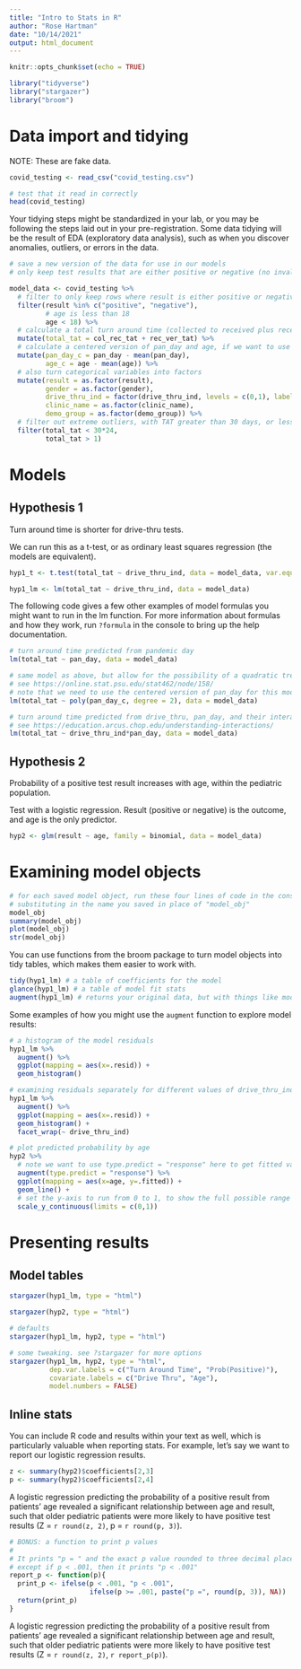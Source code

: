 ```yaml
---
title: "Intro to Stats in R"
author: "Rose Hartman"
date: "10/14/2021"
output: html_document
---
```


```r
knitr::opts_chunk$set(echo = TRUE)

library("tidyverse")
library("stargazer")
library("broom")
```

# Data import and tidying

NOTE: These are fake data. 

```r
covid_testing <- read_csv("covid_testing.csv")

# test that it read in correctly
head(covid_testing)
```

Your tidying steps might be standardized in your lab, or you may be following the steps laid out in your pre-registration. Some data tidying will be the result of EDA (exploratory data analysis), such as when you discover anomalies, outliers, or errors in the data. 

```r
# save a new version of the data for use in our models
# only keep test results that are either positive or negative (no invalid tests), and only for pediatric patients (< 18 years old)

model_data <- covid_testing %>% 
  # filter to only keep rows where result is either positive or negative
  filter(result %in% c("positive", "negative"),
         # age is less than 18
         age < 18) %>% 
  # calculate a total turn around time (collected to received plus received to verified)
  mutate(total_tat = col_rec_tat + rec_ver_tat) %>% 
  # calculate a centered version of pan_day and age, if we want to use them as predictors in models with interactions
  mutate(pan_day_c = pan_day - mean(pan_day),
         age_c = age - mean(age)) %>% 
  # also turn categorical variables into factors
  mutate(result = as.factor(result),
         gender = as.factor(gender),
         drive_thru_ind = factor(drive_thru_ind, levels = c(0,1), labels = c("no", "yes")),
         clinic_name = as.factor(clinic_name),
         demo_group = as.factor(demo_group)) %>% 
  # filter out extreme outliers, with TAT greater than 30 days, or less than 1 hour
  filter(total_tat < 30*24, 
         total_tat > 1)
```

# Models

## Hypothesis 1

Turn around time is shorter for drive-thru tests.

We can run this as a t-test, or as ordinary least squares regression (the models are equivalent).

```r
hyp1_t <- t.test(total_tat ~ drive_thru_ind, data = model_data, var.equal = TRUE)
```

```r
hyp1_lm <- lm(total_tat ~ drive_thru_ind, data = model_data)
```

The following code gives a few other examples of model formulas you might want to run in the lm function. For more information about formulas and how they work, run `?formula` in the console to bring up the help documentation.

```r
# turn around time predicted from pandemic day
lm(total_tat ~ pan_day, data = model_data)

# same model as above, but allow for the possibility of a quadratic trend in time 
# see https://online.stat.psu.edu/stat462/node/158/
# note that we need to use the centered version of pan_day for this model, to avoid multicolinearity
lm(total_tat ~ poly(pan_day_c, degree = 2), data = model_data)

# turn around time predicted from drive_thru, pan_day, and their interaction (i.e. perhaps the effect of pan_day is different for drive thru tests vs. non drive thru tests)
# see https://education.arcus.chop.edu/understanding-interactions/ 
lm(total_tat ~ drive_thru_ind*pan_day, data = model_data)
```


## Hypothesis 2

Probability of a positive test result increases with age, within the pediatric population.

Test with a logistic regression. Result (positive or negative) is the outcome, and age is the only predictor. 

```r
hyp2 <- glm(result ~ age, family = binomial, data = model_data)
```

# Examining model objects

```r
# for each saved model object, run these four lines of code in the console, one at a time
# substituting in the name you saved in place of "model_obj"
model_obj
summary(model_obj)
plot(model_obj)
str(model_obj)
```

You can use functions from the broom package to turn model objects into tidy tables, which makes them easier to work with.

```r
tidy(hyp1_lm) # a table of coefficients for the model
glance(hyp1_lm) # a table of model fit stats
augment(hyp1_lm) # returns your original data, but with things like model estimates and residuals added on as new columns
```

Some examples of how you might use the `augment` function to explore model results:

```r
# a histogram of the model residuals
hyp1_lm %>% 
  augment() %>% 
  ggplot(mapping = aes(x=.resid)) + 
  geom_histogram()

# examining residuals separately for different values of drive_thru_ind
hyp1_lm %>% 
  augment() %>% 
  ggplot(mapping = aes(x=.resid)) + 
  geom_histogram() + 
  facet_wrap(~ drive_thru_ind)
```

```r
# plot predicted probability by age
hyp2 %>% 
  # note we want to use type.predict = "response" here to get fitted values on the original scale (0-1), otherwise they'll be on the link scale, which is the logit
  augment(type.predict = "response") %>% 
  ggplot(mapping = aes(x=age, y=.fitted)) + 
  geom_line() + 
  # set the y-axis to run from 0 to 1, to show the full possible range of probabilities
  scale_y_continuous(limits = c(0,1))
```


# Presenting results

## Model tables


```r
stargazer(hyp1_lm, type = "html")

stargazer(hyp2, type = "html")
```

```r
# defaults
stargazer(hyp1_lm, hyp2, type = "html")

# some tweaking. see ?stargazer for more options
stargazer(hyp1_lm, hyp2, type = "html", 
          dep.var.labels = c("Turn Around Time", "Prob(Positive)"), 
          covariate.labels = c("Drive Thru", "Age"),
          model.numbers = FALSE)
```


## Inline stats

You can include R code and results within your text as well, which is particularly valuable when reporting stats. For example, let's say we want to report our logistic regression results. 

```r
z <- summary(hyp2)$coefficients[2,3]
p <- summary(hyp2)$coefficients[2,4]
```

A logistic regression predicting the probability of a positive result from patients' age revealed a significant relationship between age and result, such that older pediatric patients were more likely to have positive test results (Z = `r round(z, 2)`, p = `r round(p, 3)`).

```r
# BONUS: a function to print p values
# 
# It prints "p = " and the exact p value rounded to three decimal places,
# except if p < .001, then it prints "p < .001"
report_p <- function(p){
  print_p <- ifelse(p < .001, "p < .001", 
                    ifelse(p >= .001, paste("p =", round(p, 3)), NA))
  return(print_p)
}
```

A logistic regression predicting the probability of a positive result from patients' age revealed a significant relationship between age and result, such that older pediatric patients were more likely to have positive test results (Z = `r round(z, 2)`, `r report_p(p)`).

